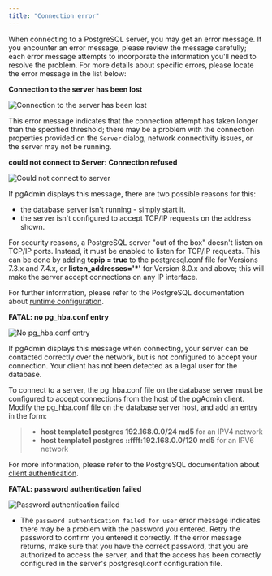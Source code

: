 ```yaml
---
title: "Connection error"
---
```


<div id="connect_error" class="registered_link"></div>

When connecting to a PostgreSQL server, you may get an error message. If you encounter an error message, please review the message carefully; each error message attempts to incorporate the information you'll need to resolve the problem. For more details about specific errors, please locate the error message in the list below:

**Connection to the server has been lost**

![Connection to the server has been lost](../images/ce_timeout.png)

This error message indicates that the connection attempt has taken longer than the specified threshold; there may be a problem with the connection properties provided on the `Server` dialog, network connectivity issues, or the server may not be running.

**could not connect to Server: Connection refused**

![Could not connect to server](../images/ce_not_running.png)

If pgAdmin displays this message, there are two possible reasons for this:  

-   the database server isn't running - simply start it.
-   the server isn't configured to accept TCP/IP requests on the address shown.

For security reasons, a PostgreSQL server "out of the box" doesn't listen on TCP/IP ports. Instead, it must be enabled to listen for TCP/IP requests. This can be done by adding **tcpip = true** to the postgresql.conf file for Versions 7.3.x and 7.4.x, or **listen_addresses='\*'** for Version 8.0.x and above; this will make the server accept connections on any IP interface.

For further information, please refer to the PostgreSQL documentation about [runtime configuration](http://www.postgresql.org/docs/current/interactive/runtime-config.html).

**FATAL: no pg_hba.conf entry**

![No pg_hba.conf entry](../images/ce_error_hba.png)

If pgAdmin displays this message when connecting, your server can be contacted correctly over the network, but is not configured to accept your connection. Your client has not been detected as a legal user for the database.

To connect to a server, the pg_hba.conf file on the database server must be configured to accept connections from the host of the pgAdmin client. Modify the pg_hba.conf file on the database server host, and add an entry in the form:

> -   **host template1 postgres 192.168.0.0/24 md5** for an IPV4 network
> -   **host template1 postgres ::ffff:192.168.0.0/120 md5** for an IPV6 network

For more information, please refer to the PostgreSQL documentation about [client authentication](http://www.postgresql.org/docs/current/interactive/client-authentication.html).

**FATAL: password authentication failed**

![Password authentication failed](../images/ce_password_failed.png)

-   The `password authentication failed for user` error message indicates there may be a problem with the password you entered. Retry the password to confirm you entered it correctly. If the error message returns, make sure that you have the correct password, that you are authorized to access the server, and that the access has been correctly configured in the server's postgresql.conf configuration file.

